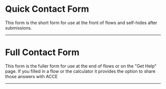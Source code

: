 

# Quick Contact Form
This form is the short form for use at the front of flows and self-hides after submissions.
<ContactForm />
<hr />

<form name="contact" netlify netlify-honeypot="bot-field" hidden>
  <input type="hidden" name="quickForm" value="testQuickContact" />
  <input type="text" name="givenName" />
  <input type="text" name="familyName" />
  <input type="tel" name="cell" />
  <input type="email" name="email" />
</form>

# Full Contact Form
This form is the fuller form for use at the end of flows or on the "Get Help" page. If you filled in a flow or the calculator it provides the option to share those answers with ACCE
<hr />
<FullContactForm />


<form name="contact" netlify netlify-honeypot="bot-field" hidden>
  <input type="hidden" name="fullForm" value="testFullContact" />
  <input type="text" name="givenName" />
  <input type="text" name="familyName" />
  <input type="tel" name="cell" />
  <input type="email" name="email" />
  <input type="checkbox" name="rentIncrease" />
  <input type="checkbox" name="eviction" />
  <input type="checkbox" name="landlordOther" />
  <input type="checkbox" name="understandRights" />
  <input type="checkbox" name="fightForRights" />
</form>